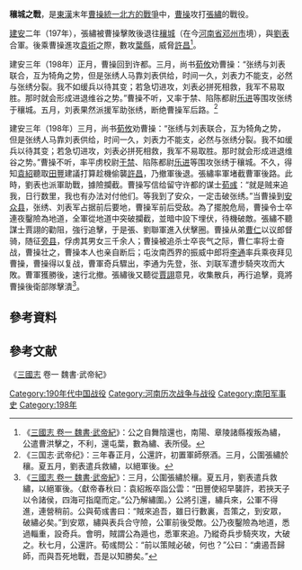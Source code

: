 {{Infobox Military Conflict
|conflict=穰城之戰
|partof=[[曹操統一北方的戰爭|曹操統一北方的戰爭]]
|date=[[建安_(东汉)|建安]]三年（198年）
|place=[[穰城|穰城]]（在今[[河南省|河南省]][[邓州市|邓州市]]境）
|result=[[曹操|曹操]]順利返回[[許都|許都]]
|combatant1=[[曹操|曹操]]
|combatant2=[[張繡|張繡]]<br>[[劉表|劉表]]
|commander1=[[曹操|曹操]]<br>
|commander2=[[張繡|張繡]]<br>[[賈詡|賈詡]]<br>[[劉表|劉表]]
|strength1=不詳
|strength2=不詳
|casualties1=不詳
|casualties2=不詳}}
'''穰城之戰'''，是[[東漢|東漢]]末年[[曹操統一北方的戰爭|曹操統一北方的戰爭]]中，[[曹操|曹操]]攻打[[張繡|張繡]]的戰役。

[[建安_(东汉)|建安]]二年（197年），張繡被曹操擊敗後退往[[穰城|穰城]]（在今[[河南省|河南省]][[邓州市|邓州市]]境），與[[劉表|劉表]]合軍。後乘曹操進攻[[袁術|袁術]]之際，數攻[[葉縣|葉縣]]，威脅[[許昌|許昌]]<ref>《[[S:三國志/卷01|三國志 卷一 魏書·武帝紀]]》：公之自舞陰還也，南陽、章陵諸縣複叛為繡，公遣曹洪擊之，不利，還屯葉，數為繡、表所侵。</ref>。

建安三年（198年）正月，曹操回到许都。三月，尚书[[荀攸|荀攸]]劝曹操：“张绣与刘表联合，互为犄角之势，但是张绣人马靠刘表供给，时间一久，刘表力不能支，必然与张绣分裂。我不如缓兵以待其变；若急切进攻，刘表必拼死相救，我军不易取胜。那时就会形成进退维谷之势。”曹操不听，又率于禁、陷陈都尉[[乐进|乐进]]等围攻张绣于穰城。五月，刘表果然派援军助张绣，断绝曹操军后路。<ref>《三国志·武帝纪》：三年春正月，公還許，初置軍師祭酒。三月，公圍張繡於穰。夏五月，劉表遣兵救繡，以絕軍後。</ref>

建安三年（198年）三月，尚书[[荀攸|荀攸]]劝曹操：“张绣与刘表联合，互为犄角之势，但是张绣人马靠刘表供给，时间一久，刘表力不能支，必然与张绣分裂。我不如缓兵以待其变；若急切进攻，刘表必拼死相救，我军不易取胜。那时就会形成进退维谷之势。”曹操不听，率平虏校尉[[于禁|于禁]]、陷陈都尉[[乐进|乐进]]等围攻张绣于穰城。不久，得知[[袁紹|袁紹]]聽取[[田丰_(东汉)|田豐]]建議打算趁機偷襲[[許昌|許昌]]，乃撤軍後退。張繡率軍堵截曹軍後路。此時，劉表也派軍助戰，據險攔截。曹操写信给留守许都的谋士[[荀彧|荀彧]]：“就是贼来追我，日行数里，我也有办法对付他们。等我到了安众，一定击破张绣。”当曹操到[[安众县|安众县]]，张绣、刘表军占据前后要地，曹操军前后受敌。為了擺脫危局，曹操令士卒連夜鑿險為地道，全軍從地道中突破攔截，並暗中設下埋伏，待機破敵。張繡不聽謀士賈詡的勸阻，強行追擊，于是張、劉聯軍進入伏擊圈。曹操从弟[[曹仁|曹仁]]以议郎督骑，随征[[旁县|旁县]]，俘虏其男女三千余人；曹操被追杀士卒丧气之际，曹仁率将士奋战，曹操壮之，曹操本人也亲自断后；屯汝南西界的振威中郎将[[李通_(三国)|李通]]率兵乘夜拜见曹操，曹操得以复战，曹軍奇兵驟出，李通为先登，张、刘联军遭步騎夾攻而大敗。曹軍獲勝後，速行北撤。張繡後又聽從[[賈詡|賈詡]]意見，收集散兵，再行追擊，竟將曹操後衛部隊擊潰<ref>《[[S:三國志/卷01|三國志 卷一 魏書·武帝紀]]》：三月，公圍張繡於穰。夏五月，劉表遣兵救繡，以絕軍後。〈獻帝春秋曰：袁紹叛卒詣公雲：“田豐使紹早襲許，若挾天子以令諸侯，四海可指麾而定。”公乃解繡圍。〉公將引還，繡兵來，公軍不得進，連營稍前。公與荀彧書曰：“賊來追吾，雖日行數裏，吾策之，到安眾，破繡必矣。”到安眾，繡與表兵合守險，公軍前後受敵。公乃夜鑿險為地道，悉過輜重，設奇兵。會明，賊謂公為遁也，悉軍來追。乃縱奇兵步騎夾攻，大破之。秋七月，公還許。荀彧問公：“前以策賊必破，何也？”公曰：“虜遏吾歸師，而與吾死地戰，吾是以知勝矣。”</ref>。

== 參考資料 ==
{{Reflist|2}}

== 參考文献 ==
《[[三國志|三國志]] 卷一 魏書·武帝紀》

[[Category:190年代中国战役|Category:190年代中国战役]]
[[Category:河南历次战争与战役|Category:河南历次战争与战役]]
[[Category:南阳军事史|Category:南阳军事史]]
[[Category:198年|Category:198年]]
